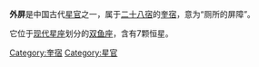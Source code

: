 '''外屏'''是中国古代[[星官|星官]]之一，属于[[二十八宿|二十八宿]]的[[奎宿|奎宿]]，意为“厕所的屏障”。

它位于[[星座列表|现代星座]]划分的[[双鱼座|双鱼座]]，含有7颗恒星。

[[Category:奎宿|Category:奎宿]]
[[Category:星官|Category:星官]]